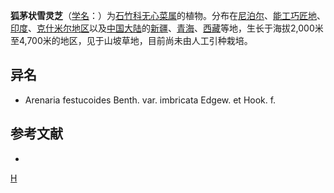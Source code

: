 {{Speciesbox
| taxon = Arenaria(植物) festucoides''
| binomial_authority = Benth.
| subdivision_ranks =[[变种|变种]]
| subdivision =
* 狐茅状雪灵芝 ''A. f.'' var. ''festucoides''
* [[小狐茅状雪灵芝|小狐茅状雪灵芝]] ''A. f.'' var. ''imbricata''
}}

'''狐茅状雪灵芝'''（[[学名|学名]]：{{lang|la|''Arenaria festucoides''}}）为[[石竹科|石竹科]][[无心菜属|无心菜属]]的植物。分布在[[尼泊尔|尼泊尔]]、[[能工巧匠地|能工巧匠地]]、[[印度|印度]]、[[克什米尔地区|克什米尔地区]]以及[[中国大陆|中国大陆]]的[[新疆|新疆]]、[[青海|青海]]、[[西藏|西藏]]等地，生长于海拔2,000米至4,700米的地区，见于山坡草地，目前尚未由人工引种栽培。

== 异名 ==
* Arenaria festucoides Benth. var. imbricata Edgew. et Hook. f.

== 参考文献 ==
<div class="references-small">
* {{cite web| url =http://www.bioinfo.cn/db05/KmzwSpecies.php?action=view&id=3645| title =狐茅状雪灵芝（原变种）| work =《中国高等植物数据库全库》| publisher =中国科学院微生物研究所| author =昆明植物研究所| accessdate =2009-02-24| deadurl =yes| archiveurl =https://web.archive.org/web/20160305092200/http://www.bioinfo.cn/db05/KmzwSpecies.php?action=view&id=3645| archivedate =2016-03-05}}
</div>
{{Taxonbar|from=Q15226612}}

[[Category:无心菜属|H]]